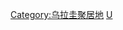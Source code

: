 {{Catnav|頁面分類|各種主題的頁面分類|按國家分類|各國地理|各國城市}}
{{Commons category|Cities in Uruguay}}

[[Category:乌拉圭聚居地|Category:乌拉圭聚居地]]
[[Category:各國城市|U]]